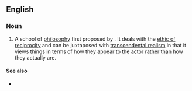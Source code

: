==English==
{{wikipedia}}

===Noun===
{{en-noun|~}}

# {{lb|en|philosophy}} A school of [[philosophy]] first proposed by {{w|Immanuel Kant}}. It deals with the [[ethic of reciprocity]] and can be juxtaposed with [[transcendental realism]] in that it views things in terms of how they appear to the [[actor]] rather than how they actually are.

====See also====
* {{l|en|Kantianism}}